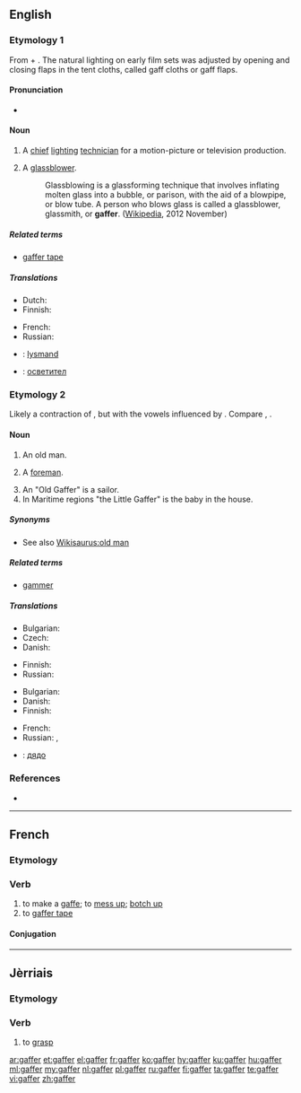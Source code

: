==English==

===Etymology 1===
From {{etyl|enm|en}} {{term|gaffe||a hook|lang=enm}} + {{term|-er}}. The natural lighting on early film sets was adjusted by opening and closing flaps in the tent cloths, called gaff cloths or gaff flaps.

====Pronunciation====
* {{rhymes|æfə(r)|lang=en}}

====Noun====
{{en-noun}}

# {{context|film|lang=en}} A [[chief]] [[lighting]] [[technician]] for a motion-picture or television production.
# A [[glassblower]].
#: Glassblowing is a glassforming technique that involves inflating molten glass into a bubble, or parison, with the aid of a blowpipe, or blow tube. A person who blows glass is called a glassblower, glassmith, or '''gaffer'''. ([[w:Glassblowing|Wikipedia]], 2012 November)

=====Related terms=====
* [[gaffer tape]]

=====Translations=====
{{trans-top|chief lighting technician}}
* Dutch: {{t+|nl|gaffer}}
* Finnish: {{t|fi|valaistusmestari}}
{{trans-mid}}
* French: {{t+|fr|éclairagiste|m|f}}
* Russian: {{t|ru|главный осветитель|m|tr=glávnyj osvetítelʼ|sc=Cyrl}}
{{trans-bottom}}

{{checktrans-top}}
* {{ttbc|da}}: [[lysmand]]
* {{ttbc|bg}}: [[осветител]] {{g|m}}
{{trans-bottom}}

===Etymology 2===
Likely a contraction of {{term|godfather}}, but with the vowels influenced by {{term|grandfather}}. Compare {{etyl|fr|-}} {{term|compère|lang=fr}}, {{etyl|de|-}} {{term|gevatter|lang=de}}.

====Noun====
{{en-noun}}

# {{context|colloquial|lang=en}} An old man.
# {{context|British|lang=en}} A [[foreman]].
# An "Old Gaffer" is a sailor.
# In Maritime regions "the Little Gaffer" is the baby in the house. 

=====Synonyms=====
* See also [[Wikisaurus:old man]]

=====Related terms=====
* [[gammer]]

=====Translations=====
{{trans-top|old man}}
* Bulgarian: {{t+|bg|старец|m}}
* Czech: {{t|cs|strejc|m}}
* Danish: {{t|da|gammel mand}}
{{trans-mid}}
* Finnish: {{t+|fi|ukko}}
* Russian: {{t+|ru|старик|m|tr=starík|sc=Cyrl}}
{{trans-bottom}}

{{trans-top|foreman}}
* Bulgarian: {{t+|bg|надзирател|m}}
* Danish: {{t|da|formand}}
* Finnish: {{t+|fi|pomo}}
{{trans-mid}}
* French: {{t+|fr|contre-maître|m}}
* Russian: {{t+|ru|десятник|m|tr=desjátnik|sc=Cyrl}}, {{t+|ru|бригадир|m|tr=brigadír|sc=Cyrl}}
{{trans-bottom}}

{{checktrans-top}}
* {{ttbc|bg}}: [[дядо]] {{g|n}}
{{trans-bottom}}

===References===
* {{R:OED Online|code=50091544|title=gaffer|date=1989}}

----

==French==

===Etymology===
{{suffix|gaffe|er|lang=fr}}

===Verb===
{{fr-verb}}

# to make a [[gaffe]]; to [[mess up]]; [[botch up]]
# to [[gaffer tape]]

====Conjugation====
{{fr-conj-er|gaff|avoir}}

----

==Jèrriais==

===Etymology===
{{rfe|lang=roa-jer}}

===Verb===
{{roa-jer-verb}}

# to [[grasp]]

[[ar:gaffer]]
[[et:gaffer]]
[[el:gaffer]]
[[fr:gaffer]]
[[ko:gaffer]]
[[hy:gaffer]]
[[ku:gaffer]]
[[hu:gaffer]]
[[ml:gaffer]]
[[my:gaffer]]
[[nl:gaffer]]
[[pl:gaffer]]
[[ru:gaffer]]
[[fi:gaffer]]
[[ta:gaffer]]
[[te:gaffer]]
[[vi:gaffer]]
[[zh:gaffer]]